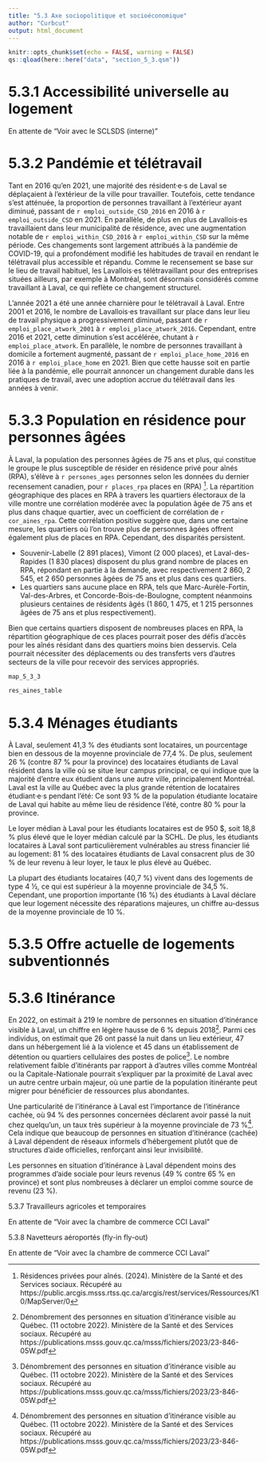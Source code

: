 ```yaml
---
title: "5.3 Axe sociopolitique et socioéconomique"
author: "Curbcut"
output: html_document
---
```


```r
knitr::opts_chunk$set(echo = FALSE, warning = FALSE)
qs::qload(here::here("data", "section_5_3.qsm"))
```

# 5.3.1 Accessibilité universelle au logement

En attente de "Voir avec le SCLSDS (interne)"

# 5.3.2 Pandémie et télétravail

Tant en 2016 qu'en 2021, une majorité des résident·e·s de Laval se déplaçaient à l'extérieur de la ville pour travailler. Toutefois, cette tendance s'est atténuée, la proportion de personnes travaillant à l'extérieur ayant diminué, passant de `r emploi_outside_CSD_2016` en 2016 à `r emploi_outside_CSD` en 2021. En parallèle, de plus en plus de Lavallois·es travaillaient dans leur municipalité de résidence, avec une augmentation notable de `r emploi_within_CSD_2016` à `r emploi_within_CSD` sur la même période. Ces changements sont largement attribués à la pandémie de COVID-19, qui a profondément modifié les habitudes de travail en rendant le télétravail plus accessible et répandu. Comme le recensement se base sur le lieu de travail habituel, les Lavallois·es télétravaillant pour des entreprises situées ailleurs, par exemple à Montréal, sont désormais considérés comme travaillant à Laval, ce qui reflète ce changement structurel.

L'année 2021 a été une année charnière pour le télétravail à Laval. Entre 2001 et 2016, le nombre de Lavallois·es travaillant sur place dans leur lieu de travail physique a progressivement diminué, passant de `r emploi_place_atwork_2001` à `r emploi_place_atwork_2016`. Cependant, entre 2016 et 2021, cette diminution s'est accélérée, chutant à `r emploi_place_atwork`. En parallèle, le nombre de personnes travaillant à domicile a fortement augmenté, passant de `r emploi_place_home_2016` en 2016 à `r emploi_place_home` en 2021. Bien que cette hausse soit en partie liée à la pandémie, elle pourrait annoncer un changement durable dans les pratiques de travail, avec une adoption accrue du télétravail dans les années à venir.

# 5.3.3 Population en résidence pour personnes âgées

À Laval, la population des personnes âgées de 75 ans et plus, qui constitue le groupe le plus susceptible de résider en résidence privé pour aînés (RPA), s'élève à `r persones_ages` personnes selon les données du dernier recensement canadien, pour `r places_rpa` places en (RPA) ^[Résidences privées pour aînés. (2024). Ministère de la Santé et des Services sociaux. Récupéré au https://public.arcgis.msss.rtss.qc.ca/arcgis/rest/services/Ressources/K10/MapServer/0]. La répartition géographique des places en RPA à travers les quartiers électoraux de la ville montre une corrélation modérée avec la population âgée de 75 ans et plus dans chaque quartier, avec un coefficient de corrélation de `r cor_aines_rpa`. Cette corrélation positive suggère que, dans une certaine mesure, les quartiers où l'on trouve plus de personnes âgées offrent également plus de places en RPA. Cependant, des disparités persistent.

- Souvenir-Labelle (2 891 places), Vimont (2 000 places), et Laval-des-Rapides (1 830 places) disposent du plus grand nombre de places en RPA, répondant en partie à la demande, avec respectivement 2 860, 2 545, et 2 650 personnes âgées de 75 ans et plus dans ces quartiers.
- Les quartiers sans aucune place en RPA, tels que Marc-Aurèle-Fortin, Val-des-Arbres, et Concorde-Bois-de-Boulogne, comptent néanmoins plusieurs centaines de résidents âgés (1 860, 1 475, et 1 215 personnes âgées de 75 ans et plus respectivement).

Bien que certains quartiers disposent de nombreuses places en RPA, la répartition géographique de ces places pourrait poser des défis d'accès pour les aînés résidant dans des quartiers moins bien desservis. Cela pourrait nécessiter des déplacements ou des transferts vers d'autres secteurs de la ville pour recevoir des services appropriés.

```r
map_5_3_3
```

```r
res_aines_table
```

# 5.3.4 Ménages étudiants

À Laval, seulement 41,3 % des étudiants sont locataires, un pourcentage bien en dessous de la moyenne provinciale de 77,4 %. De plus, seulement 26 % (contre 87 % pour la province) des locataires étudiants de Laval résident dans la ville où se situe leur campus principal, ce qui indique que la majorité d’entre eux étudient dans une autre ville, principalement Montréal. Laval est la ville au Québec avec la plus grande rétention de locataires étudiant·e·s pendant l'été: Ce sont 93 % de la population étudiante locataire de Laval qui habite au même lieu de résidence l'été, contre 80 % pour la province.

Le loyer médian à Laval pour les étudiants locataires est de 950 $, soit 18,8 % plus élevé que le loyer médian calculé par la SCHL. De plus, les étudiants locataires à Laval sont particulièrement vulnérables au stress financier lié au logement: 81 % des locataires étudiants de Laval consacrent plus de 30 % de leur revenu à leur loyer, le taux le plus élevé au Québec. 

La plupart des étudiants locataires (40,7 %) vivent dans des logements de type 4 ½, ce qui est supérieur à la moyenne provinciale de 34,5 %. Cependant, une proportion importante (16 %) des étudiants à Laval déclare que leur logement nécessite des réparations majeures, un chiffre au-dessus de la moyenne provinciale de 10 %.

# 5.3.5 Offre actuelle de logements subventionnés



# 5.3.6 Itinérance

En 2022, on estimait à 219 le nombre de personnes en situation d’itinérance visible à Laval, un chiffre en légère hausse de 6 % depuis 2018^[Dénombrement des personnes en situation d'itinérance visible au Québec. (11 octobre 2022). Ministère de la Santé et des Services sociaux. Récupéré au https://publications.msss.gouv.qc.ca/msss/fichiers/2023/23-846-05W.pdf]. Parmi ces individus, on estimait que 26 ont passé la nuit dans un lieu extérieur, 47 dans un hébergement lié à la violence et 45 dans un établissement de détention ou quartiers cellulaires des postes de police^[Dénombrement des personnes en situation d'itinérance visible au Québec. (11 octobre 2022). Ministère de la Santé et des Services sociaux. Récupéré au https://publications.msss.gouv.qc.ca/msss/fichiers/2023/23-846-05W.pdf]. Le nombre relativement faible d'itinérants par rapport à d'autres villes comme Montréal ou la Capitale-Nationale pourrait s'expliquer par la proximité de Laval avec un autre centre urbain majeur, où une partie de la population itinérante peut migrer pour bénéficier de ressources plus abondantes.

Une particularité de l’itinérance à Laval est l’importance de l’itinérance cachée, où 94 % des personnes concernées déclarent avoir passé la nuit chez quelqu'un, un taux très supérieur à la moyenne provinciale de 73 %^[Dénombrement des personnes en situation d'itinérance visible au Québec. (11 octobre 2022). Ministère de la Santé et des Services sociaux. Récupéré au https://publications.msss.gouv.qc.ca/msss/fichiers/2023/23-846-05W.pdf]. Cela indique que beaucoup de personnes en situation d’itinérance (cachée) à Laval dépendent de réseaux informels d’hébergement plutôt que de structures d’aide officielles, renforçant ainsi leur invisibilité.

Les personnes en situation d’itinérance à Laval dépendent moins des programmes d’aide sociale pour leurs revenus (49 % contre 65 % en province) et sont plus nombreuses à déclarer un emploi comme source de revenu (23 %).

5.3.7 Travailleurs agricoles et temporaires

En attente de "Voir avec la chambre de commerce CCI Laval"

5.3.8 Navetteurs aéroportés (fly-in fly-out)

En attente de "Voir avec la chambre de commerce CCI Laval"